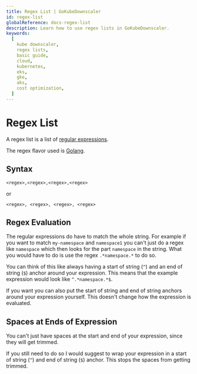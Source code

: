 ```yaml
---
title: Regex List | GoKubeDownscaler
id: regex-list
globalReference: docs-regex-list
description: Learn how to use regex lists in GoKubeDownscaler.
keywords:
  [
    kube downscaler,
    regex lists,
    basic guide,
    cloud,
    kubernetes,
    eks,
    gke,
    aks,
    cost optimization,
  ]
---
```


# Regex List

A regex list is a list of [regular expressions](https://en.wikipedia.org/wiki/Regular_expression).

The regex flavor used is [Golang](https://pkg.go.dev/regexp/syntax#hdr-Syntax).

## Syntax

```text
<regex>,<regex>,<regex>,<regex>
```

or

```text
<regex>, <regex>, <regex>, <regex>
```

## Regex Evaluation

The regular expressions do have to match the whole string.
For example if you want to match `my-namespace` and `namespace1`
you can't just do a regex like `namespace` which then looks for the part `namespace` in the string.
What you would have to do is use the regex `.*namespace.*` to do so.

You can think of this like always having a start of string (`^`) and an end of string (`$`) anchor around your expression.
This means that the example expression would look like `^.*namespace.*$`.

If you want you can also put the start of string and end of string anchors around your expression yourself.
This doesn't change how the expression is evaluated.

## Spaces at Ends of Expression

You can't just have spaces at the start and end of your expression, since they will get trimmed.

If you still need to do so I would suggest to wrap your expression in a start of string (`^`) and end of string (`$`) anchor.
This stops the spaces from getting trimmed.
